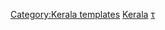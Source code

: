 {{Navbox
|name  = Waters of Kerala
|title = [[喀拉拉邦]][[水文]]
|state = {{{state|autocollapse}}}
|listclass = hlist

|group1 = 河流
|list1  =
* [[Achankovil]]
* [[Ambankadavu]]
* [[Ayalurpuzha]]
* [[Bharathappuzha]]
* [[Chalakudy River|Chalakudy]]
* [[Chalippuzha]]
* [[柴利雅河]]
* [[Cherukunnapuzha]]
* [[Cherupuzha (Karulai)|Cherupuzha]]
* [[Cheruthoni]]
* [[Chulliyar]]
* [[Edamalayar]]
* [[Gayathripuzha]]
* [[Iruvanjippuzha]]
* [[Ithikkara River|Ithikkara]]
* [[Kabini River|Kabini]]
* [[Kadalundi River|Kadalundi]]
* [[Kallada River|Kallada]]
* [[Kallayi River|Kallayi]]
* [[Kalpathipuzha]]
* [[Kanjirappuzha (Mannarkkad)|Kanjirappuzha]]
* [[Kannadipuzha]]
* [[Karamana River|Karamana]]
* [[Karimpuzha (Malappuram)]]
* Karimpuzha River (Palakkad)
* [[Korapuzha]]
* [[Korayar]]
* [[Kottappuzha]]
* [[Kunthipuzha]]
* [[Kurumali River|Kurumali]]
* [[Kuthirappuzha]]
* [[Madatharuvi]]
* [[Mahé River|Mahé]]
* [[Malampuzha River|Malampuzha]]
* [[Mangalam river|Mangalam]]
* [[Manimala River|Manimala]]
* [[Maruthappuzha]]
* [[Meenachil River|Meenachil]]
* [[Meenkarappuzha]]
* [[Mullayar]]
* [[Muthirapuzha River|Muthirapuzha]]
* [[Muvattupuzha]]
* [[Neerppuzha]]
* [[Neyyar River|Neyyar]]
* [[Pallichelaru River|Pallichelaru]]
* [[Pamba River|Pamba]]
* [[Pambar River|Pambar]]
* [[Pandippuzha]]
* [[Papanasini River|Papanasini]]
* [[Parambikulam River|Parambikulam]]
* [[Payaswini]]
* [[Perinjankutti]]
* [[貝里亞爾河]]
* [[Punnappuzha]]
* [[Thuppanadippuzha]]
* [[Thuthapuzha]]
* [[Tirur River|Tirur]]
* [[Valapattanam River|Valapattanam]]
* [[Vandazhippuzha]] 

|group2 = 湖泊/水庫
|list2  =
* [[Ashtamudi Lake|Ashtamudi]]
* [[Kavvayi Backwater]]
* [[Kayamkulam Kayal]]
* [[Paravur Lake|Paravur]]
* [[Punnamada Lake|Punnamada]]
* [[Sasthamkotta_Lake|Sasthamkotta]]
* [[Vellayani Lake]]
* [[Vembanad Lake|Vembanad]]
* [[Veeranpuzha]]

|group3 = 瀑布
|list3 =
* [[Aruvikkuzhy Falls|Aruvikkuzhy]]
* [[Athirappilly Falls|Athirappilly]]
* [[Charpa Falls|Charpa]]
* [[Kumbhavurutty Waterfalls|Kumbhavurutty]]
* [[Meenmutty Falls, Wayanad| Meenmutty, Wayanad]]
* [[Palaruvi Falls|Palaruvi]]
* [[Pattathippara Falls|Pattathippara]]
* [[Perunthenaruvi Falls|Perunthenaruvi]]
* [[Soochipara Falls|Soochipara]]
* [[Thusharagiri Falls| Thusharagiri]] 
* [[Vazhachal Falls|Vazhachal]]

|group4 = 海灘
|list4  =
* [[Alappuzha Beach|Alappuzha]]
* [[Bekal Fort|Bekal]]
* [[Chavakkad Beach]]
* [[Cherai Beach|Cherai]]
* [[Kappad]]
* [[Kappkadavu]]
* [[Kollam Beach|Kollam]]
* [[Kovalam]]
* [[Marari beach|Marari]]
* [[Meenkunnu Beach|Meenkunnu]]
* [[Muzhappilangad Beach|Muzhappilangad]]
* [[Thekkumbhagam|Paravur Thekkumbhagam]]
* [[Payyambalam Beach|Payyambalam]]
* [[Shankumugham Beach|Shankumugham]]
* [[Snehatheeram Beach|Snehatheeram]]
* [[Thirumullavaram Beach|Thirumullavaram]]
* [[Varkala Beach|Varkala]] 

|group5 = 船舶
|list5style = background:transparent;<!--subgroups in use-->
|list5  =
 {{Navbox subgroup
  |groupstyle = background:transparent; font-weight:normal;
  |oddstyle   = background:#f7f7f7;
  |evenstyle  = background:transparent;
  |group1style = background:#f7f7f7;
  |group1 = '''Types'''
  |list1  =
* [[Chundan Vallam]]
* [[Kettuvallam]]
* [[Palliyodam]]
* [[Uru (boat)|Uru]]  
  |group2 = '''Races'''
  |list2  =
* [[Vallam Kali]]
* [[Payippadu Vallam Kali]]
* [[Triprayar Boat Race]]
* [[Kandassankadavu Boat Race]]
* [[Aranmula Boat Race|Aranmula]]
* [[President's Trophy Boat Race]]
* [[Nehru Trophy Boat Race|Nehru Trophy]]
* [[Indira Gandhi Boat Race|Indira Gandhi]]
* [[Champakulam Moolam Boat Race|Champakulam Moolam]]
* [[Sree Narayana Jayanthi Boat Race|Sree Narayana Jayanthi]]}}

|group6 = 相關議題
|list6style = background:#f7f7f7;
|list6  =
* [[Kumarakom Bird Sanctuary]]
* [[Pathiramanal]] 

|group7 = 周邊地區水文
|list7 =
* [[:Template:Hydrography of Karnataka|卡納塔克邦]]
* [[:Template:Hydrography of Tamil Nadu|坦米爾納德邦]] 

|below = [[Portal:Kerala|Kerala portal]]

}}<noinclude>
{{collapsible option}}
[[Category:Kerala templates]]
[[Category:印度各邦水文導航模板|Kerala]]
[[Category:Rivers of Kerala|τ]]
</noinclude>